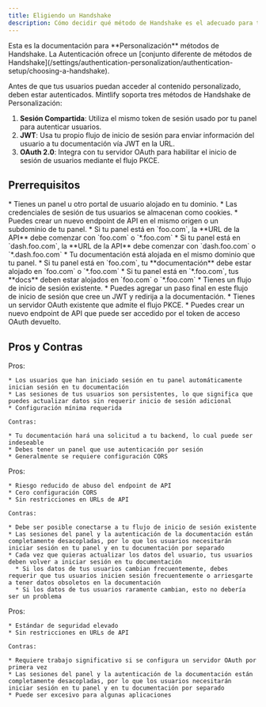 ```yaml
---
title: Eligiendo un Handshake
description: Cómo decidir qué método de Handshake es el adecuado para tu documentación
---
```


<Info>
  Esta es la documentación para **Personalización** métodos de Handshake. La Autenticación ofrece un [conjunto diferente de métodos de Handshake](/settings/authentication-personalization/authentication-setup/choosing-a-handshake).
</Info>

Antes de que tus usuarios puedan acceder al contenido personalizado, deben estar autenticados. Mintlify soporta tres métodos de Handshake de Personalización:

1. **Sesión Compartida**: Utiliza el mismo token de sesión usado por tu panel para autenticar usuarios.
2. **JWT**: Usa tu propio flujo de inicio de sesión para enviar información del usuario a tu documentación vía JWT en la URL.
3. **OAuth 2.0**: Integra con tu servidor OAuth para habilitar el inicio de sesión de usuarios mediante el flujo PKCE.

## Prerrequisitos

<Tabs>
  <Tab title="Shared Session">
    * Tienes un panel u otro portal de usuario alojado en tu dominio.
    * Las credenciales de sesión de tus usuarios se almacenan como cookies.
    * Puedes crear un nuevo endpoint de API en el mismo origen o un subdominio de tu panel.
      * Si tu panel está en `foo.com`, la **URL de la API** debe comenzar con `foo.com` o `*.foo.com`
      * Si tu panel está en `dash.foo.com`, la **URL de la API** debe comenzar con `dash.foo.com` o `*.dash.foo.com`
    * Tu documentación está alojada en el mismo dominio que tu panel.
      * Si tu panel está en `foo.com`, tu **documentación** debe estar alojado en `foo.com` o `*.foo.com`
      * Si tu panel está en `*.foo.com`, tus **docs** deben estar alojados en `foo.com` o `*.foo.com`
  </Tab>

  <Tab title="JWT">
    * Tienes un flujo de inicio de sesión existente.
    * Puedes agregar un paso final en este flujo de inicio de sesión que cree un JWT y redirija a la documentación.
  </Tab>

  <Tab title="OAuth 2.0">
    * Tienes un servidor OAuth existente que admite el flujo PKCE.
    * Puedes crear un nuevo endpoint de API que puede ser accedido por el token de acceso OAuth devuelto.
  </Tab>
</Tabs>

## Pros y Contras

<Tabs>
  <Tab title="Shared Session">
    Pros:

    * Los usuarios que han iniciado sesión en tu panel automáticamente inician sesión en tu documentación
    * Las sesiones de tus usuarios son persistentes, lo que significa que puedes actualizar datos sin requerir inicio de sesión adicional
    * Configuración mínima requerida

    Contras:

    * Tu documentación hará una solicitud a tu backend, lo cual puede ser indeseable
    * Debes tener un panel que use autenticación por sesión
    * Generalmente se requiere configuración CORS
  </Tab>

  <Tab title="JWT">
    Pros:

    * Riesgo reducido de abuso del endpoint de API
    * Cero configuración CORS
    * Sin restricciones en URLs de API

    Contras:

    * Debe ser posible conectarse a tu flujo de inicio de sesión existente
    * Las sesiones del panel y la autenticación de la documentación están completamente desacopladas, por lo que los usuarios necesitarán iniciar sesión en tu panel y en tu documentación por separado
    * Cada vez que quieras actualizar los datos del usuario, tus usuarios deben volver a iniciar sesión en tu documentación
      * Si los datos de tus usuarios cambian frecuentemente, debes requerir que tus usuarios inicien sesión frecuentemente o arriesgarte a tener datos obsoletos en la documentación
      * Si los datos de tus usuarios raramente cambian, esto no debería ser un problema
  </Tab>

  <Tab title="OAuth 2.0">
    Pros:

    * Estándar de seguridad elevado
    * Sin restricciones en URLs de API

    Contras:

    * Requiere trabajo significativo si se configura un servidor OAuth por primera vez
    * Las sesiones del panel y la autenticación de la documentación están completamente desacopladas, por lo que los usuarios necesitarán iniciar sesión en tu panel y en tu documentación por separado
    * Puede ser excesivo para algunas aplicaciones
  </Tab>
</Tabs>
